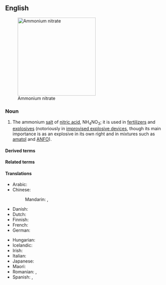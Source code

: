 ==English==
{{swp}}
[[File:Ammonium Nitrate.jpg|thumb|right|250px|Ammonium nitrate]]

===Noun===
{{en-noun|-}}

# {{lb|en|inorganic compound}} The ammonium [[salt]] of [[nitric acid]], NH<sub>4</sub>NO<sub>3</sub>; it is used in [[fertilizer]]s and [[explosive]]s (notoriously in [[improvised explosive device]]s, though its main importance is as an explosive in its own right and in mixtures such as [[amatol]] and [[ANFO]]).

====Derived terms====
{{col4|en
|ammonite
|ANFO}}

====Related terms====
{{col4|en
|amatol
|ammonite
|ammonitrate}}

====Translations====
{{trans-top|ammonium salt of nitric acid}}
* Arabic: {{t-needed|ar}}
* Chinese:
*: Mandarin: {{t+|cmn|硝酸銨}}, {{t+|cmn|硝酸铵|tr=xiāosuān'ǎn}}
* Danish: {{t-needed|da}}
* Dutch: {{t+|nl|ammoniumnitraat|n}}
* Finnish: {{t|fi|ammoniumnitraatti}}
* French: {{t|fr|nitrate d'ammonium|m}}
* German: {{t+|de|Ammoniumnitrat|n}}
{{trans-mid}}
* Hungarian: {{t+|hu|ammónium-nitrát}}
* Icelandic: {{t|is|ammóníumnítrat}}
* Irish: {{t|ga|níotráit amóiniam|f}}
* Italian: {{t-needed|it}}
* Japanese: {{t|ja|硝安|tr=しょうあん, shōan}}
* Maori: {{t|mi|haukini pākawaota}}
* Romanian: {{t|ro|nitrat de amoniu|m}}, {{t|ro|azotat de amoniu|m}}
* Spanish: {{t|es|nitrato de amonio|m}}, {{t|es|nitrato amónico|m}}
{{trans-bottom}}